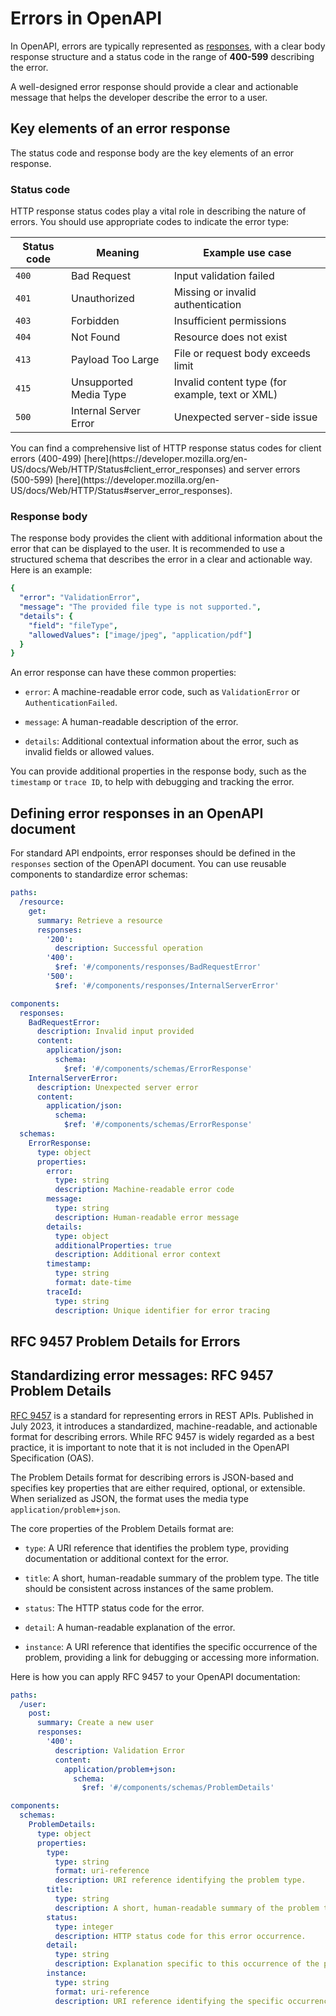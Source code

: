 

# Errors in OpenAPI

In OpenAPI, errors are typically represented as [responses](/openapi/paths/operations/responses#response-object-in-openapi), with a clear body response structure and a status code in the range of **400-599** describing the error.

A well-designed error response should provide a clear and actionable message that helps the developer describe the error to a user.

## Key elements of an error response

The status code and response body are the key elements of an error response. 

### Status code

HTTP response status codes play a vital role in describing the nature of errors. You should use appropriate codes to indicate the error type:

| Status code | Meaning                | Example use case                      |
|-------------|------------------------|---------------------------------------|
| `400`       | Bad Request            | Input validation failed               |
| `401`       | Unauthorized           | Missing or invalid authentication     |
| `403`       | Forbidden              | Insufficient permissions              |
| `404`       | Not Found              | Resource does not exist               |
| `413`       | Payload Too Large      | File or request body exceeds limit    |
| `415`       | Unsupported Media Type | Invalid content type (for example, text or XML) |
| `500`       | Internal Server Error  | Unexpected server-side issue          |


<Callout title="HTTP response status codes" type="info">
  You can find a comprehensive list of HTTP response status codes for client errors (400-499) [here](https://developer.mozilla.org/en-US/docs/Web/HTTP/Status#client_error_responses) and server errors (500-599) [here](https://developer.mozilla.org/en-US/docs/Web/HTTP/Status#server_error_responses).
</Callout>


### Response body

The response body provides the client with additional information about the error that can be displayed to the user. It is recommended to use a structured schema that describes the error in a clear and actionable way. Here is an example:

```yaml
{
  "error": "ValidationError",
  "message": "The provided file type is not supported.",
  "details": {
    "field": "fileType",
    "allowedValues": ["image/jpeg", "application/pdf"]
  }
}
```

An error response can have these common properties: 

- `error`: A machine-readable error code, such as `ValidationError` or `AuthenticationFailed`.

- `message`: A human-readable description of the error.

- `details`: Additional contextual information about the error, such as invalid fields or allowed values.

You can provide additional properties in the response body, such as the `timestamp` or `trace ID`, to help with debugging and tracking the error.

## Defining error responses in an OpenAPI document

For standard API endpoints, error responses should be defined in the `responses` section of the OpenAPI document. You can use reusable components to standardize error schemas:


```yaml openapi.yaml
paths:
  /resource:
    get:
      summary: Retrieve a resource
      responses:
        '200':
          description: Successful operation
        '400':
          $ref: '#/components/responses/BadRequestError'
        '500':
          $ref: '#/components/responses/InternalServerError'

components:
  responses:
    BadRequestError:
      description: Invalid input provided
      content:
        application/json:
          schema:
            $ref: '#/components/schemas/ErrorResponse'
    InternalServerError:
      description: Unexpected server error
      content:
        application/json:
          schema:
            $ref: '#/components/schemas/ErrorResponse'
  schemas:
    ErrorResponse:
      type: object
      properties:
        error:
          type: string
          description: Machine-readable error code
        message:
          type: string
          description: Human-readable error message
        details:
          type: object
          additionalProperties: true
          description: Additional error context
        timestamp:
          type: string
          format: date-time
        traceId:
          type: string
          description: Unique identifier for error tracing
```


## RFC 9457 Problem Details for Errors

## Standardizing error messages: RFC 9457 Problem Details

[RFC 9457](https://tools.ietf.org/html/rfc9457) is a standard for representing errors in REST APIs. Published in July 2023, it introduces a standardized, machine-readable, and actionable format for describing errors. While RFC 9457 is widely regarded as a best practice, it is important to note that it is not included in the OpenAPI Specification (OAS).

The Problem Details format for describing errors is JSON-based and specifies key properties that are either required, optional, or extensible. When serialized as JSON, the format uses the media type `application/problem+json`. 

The core properties of the Problem Details format are:

- `type`: A URI reference that identifies the problem type, providing documentation or additional context for the error.

- `title`: A short, human-readable summary of the problem type. The title should be consistent across instances of the same problem.

- `status`: The HTTP status code for the error.

- `detail`: A human-readable explanation of the error.

- `instance`: A URI reference that identifies the specific occurrence of the problem, providing a link for debugging or accessing more information.

Here is how you can apply RFC 9457 to your OpenAPI documentation:


```yaml openapi.yaml
paths:
  /user:
    post:
      summary: Create a new user
      responses:
        '400':
          description: Validation Error
          content:
            application/problem+json:
              schema:
                $ref: '#/components/schemas/ProblemDetails'

components:
  schemas:
    ProblemDetails:
      type: object
      properties:
        type:
          type: string
          format: uri-reference
          description: URI reference identifying the problem type.
        title:
          type: string
          description: A short, human-readable summary of the problem type.
        status:
          type: integer
          description: HTTP status code for this error occurrence.
        detail:
          type: string
          description: Explanation specific to this occurrence of the problem.
        instance:
          type: string
          format: uri-reference
          description: URI reference identifying the specific occurrence of the problem.
```
